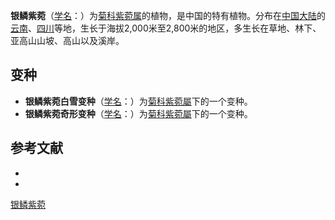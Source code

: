 {{Speciesbox
| name = 银鳞紫菀
| status = 
| status_system = 
| image =
| genus = Aster
| species = argyropholis
| authority = Hand.-Mazz.
| subdivision_ranks =[[变种|变种]]
| subdivision =
* 银鳞紫菀 ''A. a.'' var. ''argyropholis''
* 白雪变种 ''A. a.'' var. ''niveus''
* 奇形变种 ''A. a.'' var. ''paradoxus''
}}

'''银鳞紫菀'''（[[学名|学名]]：{{lang|la|''Aster argyropholis''}}）为[[菊科|菊科]][[紫菀属|紫菀属]]的植物，是中国的特有植物。分布在[[中国大陆|中国大陆]]的[[云南|云南]]、[[四川|四川]]等地，生长于海拔2,000米至2,800米的地区，多生长在草地、林下、亚高山山坡、高山以及溪岸。

== 变种 ==
* '''银鳞紫菀白雪变种'''（[[学名|学名]]：{{lang|la|'''''Aster argyropholis'' var. ''niveus'''''}}）为[[菊科|菊科]][[紫菀屬|紫菀屬]]下的一个变种。
* '''银鳞紫菀奇形变种'''（[[学名|学名]]：{{lang|la|'''''Aster argyropholis'' var. ''paradoxus'''''}}）为[[菊科|菊科]][[紫菀屬|紫菀屬]]下的一个变种。

== 参考文献 ==
<div class="references-small">
* {{FRPS}}
* {{cite web | url=http://db.kib.ac.cn/CNFlora/SearchResult.aspx?CPNI=CPNI-178-38927 | title=银鳞紫菀-白雪变种 Aster argyropholis Hand.-Mazz. var. niveus Y.Ling | publisher=中国植物物种信息数据库 | accessdate=2013-01-15}}
</div>
{{Taxonbar|from=Q15230725}}

[[Category:紫菀属|银鳞紫菀]]


{{植物小作品}}